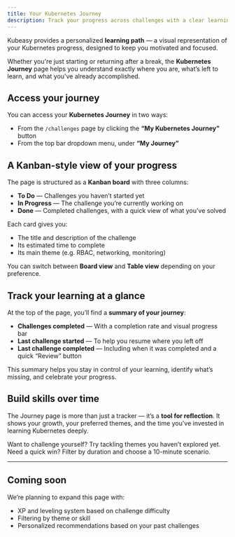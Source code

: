 ```yaml
---
title: Your Kubernetes Journey
description: Track your progress across challenges with a clear learning path. Visualize what you’ve done, what’s next, and how far you’ve come.
---
```


Kubeasy provides a personalized **learning path** — a visual representation of your Kubernetes progress, designed to keep you motivated and focused.

Whether you're just starting or returning after a break, the **Kubernetes Journey** page helps you understand exactly where you are, what’s left to learn, and what you've already accomplished.

## Access your journey

You can access your **Kubernetes Journey** in two ways:

- From the `/challenges` page by clicking the **“My Kubernetes Journey”** button
- From the top bar dropdown menu, under **“My Journey”**

## A Kanban-style view of your progress

The page is structured as a **Kanban board** with three columns:

- **To Do** — Challenges you haven’t started yet
- **In Progress** — The challenge you’re currently working on
- **Done** — Completed challenges, with a quick view of what you’ve solved

Each card gives you:

- The title and description of the challenge
- Its estimated time to complete
- Its main theme (e.g. RBAC, networking, monitoring)

You can switch between **Board view** and **Table view** depending on your preference.

## Track your learning at a glance

At the top of the page, you’ll find a **summary of your journey**:

- **Challenges completed** — With a completion rate and visual progress bar
- **Last challenge started** — To help you resume where you left off
- **Last challenge completed** — Including when it was completed and a quick “Review” button

This summary helps you stay in control of your learning, identify what’s missing, and celebrate your progress.

## Build skills over time

The Journey page is more than just a tracker — it’s a **tool for reflection**. It shows your growth, your preferred themes, and the time you’ve invested in learning Kubernetes deeply.

Want to challenge yourself? Try tackling themes you haven’t explored yet.  
Need a quick win? Filter by duration and choose a 10-minute scenario.

---

## Coming soon

We’re planning to expand this page with:

- XP and leveling system based on challenge difficulty
- Filtering by theme or skill
- Personalized recommendations based on your past challenges
